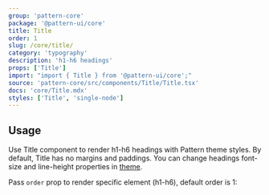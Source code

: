 ```yaml
---
group: 'pattern-core'
package: '@pattern-ui/core'
title: Title
order: 1
slug: /core/title/
category: 'typography'
description: 'h1-h6 headings'
props: ['Title']
import: "import { Title } from '@pattern-ui/core';"
source: 'pattern-core/src/components/Title/Title.tsx'
docs: 'core/Title.mdx'
styles: ['Title', 'single-node']
---
```



## Usage

Use Title component to render h1-h6 headings with Pattern theme styles.
By default, Title has no margins and paddings.
You can change headings font-size and line-height properties in [theme](/theming/extend-theme/).

Pass `order` prop to render specific element (h1-h6), default order is 1:

<Demo data={TitleDemos.usage} />
